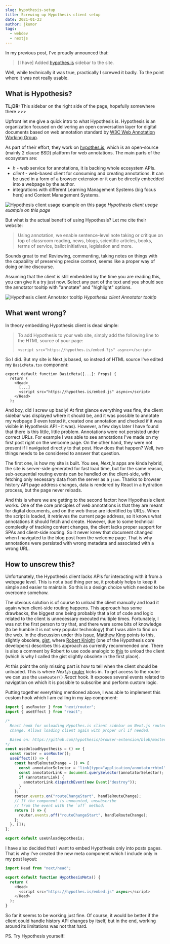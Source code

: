 ```yaml
---
slug: hypothesis-setup
title: Screwing up Hypothesis client setup
date: 2021-01-23
author: jkumor
tags:
  - webdev
  - nextjs
---
```


In my previous post, I've proudly announced that:

> [I have] Added [hypothes.is](https://web.hypothes.is/) sidebar to the site.

Well, while technically it was true, practically I screwed it badly. To the point where it was not really usable.

## What is Hypothesis?

**TL;DR:** This sidebar on the right side of the page, hopefully somewhere there >>>

Upfront let me give a quick intro to what Hypothesis is. Hypothesis is an organization focused on delivering an open conversation layer for digital documents based on web annotation standard by [W3C Web Annotation Working Group](https://www.w3.org/annotation/).

As part of their effort, they work on [hypothes.is](https://web.hypothes.is/), which is an open-source (mainly 2 clause BSD) platform for web annotations. The main parts of the ecosystem are:

- _h_ - web service for annotations, it is backing whole ecosystem APIs.
- _client_ - web-based client for consuming and creating annotations. It can be used in a form of a browser extension or it can be directly embedded into a webpage by the author.
- integrations with different Learning Management Systems (big focus here) and Content Management Systems.

![Hypothesis client usage example on this page](/images/hypothesis-setup-client-example.png)
_Hypothesis client usage example on this page_

But what is the actual benefit of using Hypothesis? Let me cite their website:

> Using annotation, we enable sentence-level note taking or critique on top of classroom reading, news, blogs, scientific articles, books, terms of service, ballot initiatives, legislation and more.

Sounds great to me! Reviewing, commenting, taking notes on things with the capability of preserving precise context, seems like a proper way of doing online discourse.

Assuming that the client is still embedded by the time you are reading this, you can give it a try just now. Select any part of the text and you should see the annotator tooltip with "annotate" and "highlight" options.

![Hypothesis client Annotator tooltip](/images/hypothesis-setup-annotator-example.png)
_Hypothesis client Annotator tooltip_

## What went wrong?

In theory embedding Hypothesis client is dead simple:

> To add Hypothesis to your web site, simply add the following line to the HTML source of your page:
>
> `<script src="https://hypothes.is/embed.?js" async></script>`

So I did. But my site is Next.js based, so instead of HTML source I've edited my `BasicMeta.tsx` component:

```tsx
export default function BasicMeta([...]: Props) {
  return (
    <Head>
      [...]
      <script src="https://hypothes.is/embed.js" async></script>
    </Head>
  );
```

And boy, did I screw up badly! At first glance everything was fine, the client sidebar was displayed where it should be, and it was possible to annotate my webpage (I even tested it, created one annotation and checked if it was visible in Hypothesis API - it was). However, a few days later I have found that there is this little, little problem. Annotations were not persisted under correct URLs. For example I was able to see annotations I've made on my first post right on the welcome page. On the other hand, they were not present if I navigated directly to that post. How does that happen? Well, two things needs to be considered to answer that question.

The first one, is how my site is built. You see, _Next.js_ apps are kinda hybrid, the site is server-side generated for fast load time, but for the same reason, sub-sequential routing events can be handled on the client-side, with fetching only necessary data from the server as a `json`. Thanks to browser history API page address changes, data is rendered by React in a hydration process, but the page never reloads.

And this is where we are getting to the second factor: how Hypothesis client works. One of the core principles of web annotations is that they are meant for digital documents, and on the web those are identified by URLs. When the script is loaded, it retrieves the current page address, so it knows what annotations it should fetch and create. However, due to some technical complexity of tracking content changes, the client lacks proper support for SPAs and client-side routing. So it never knew that document changed when I navigated to the blog post from the welcome page. That is why annotations were persisted with wrong metadata and associated with a wrong URL.

## How to unscrew this?

Unfortunately, the Hypothesis client lacks APIs for interacting with it from a webpage level. This is not a bad thing per se, it probably helps to keep it simple and easier to maintain. So this is a design choice which needed to be overcome somehow.

The obvious solution is of course to unload the client manually and load it again when client-side routing happens. This approach has some drawbacks, the biggest one being probably that a lot of code and logic related to the client is unnecessary executed multiple times. Fortunately, I was not the first person to try that, and there were some bits of knowledge (to be humble it is not very popular technology) that I was able to find on the web. In the discussion under this [issue](https://github.com/hypothesis/product-backlog/issues/1135), [Matthew King](https://github.com/matt-e-king) points to this, slightly obsolete, [gist](https://gist.github.com/robertknight/b71af79a7dbe25712fad192e44bc6f5f), where [Robert Knight](https://github.com/robertknight) (one of the Hypothesis core developers) describes this approach as currently recommended one. There is also a comment by Robert to use code analogic to [this](https://github.com/hypothesis/browser-extension/blob/8c1548dda1c840016c0bbc876e051b6b1f4d810e/src/unload-client.js) to unload the client (which is why I called the gist slightly obsolete in the first place).

At this point the only missing part is how to tell when the client should be unloaded. This is where _Next.js_ [router](https://nextjs.org/docs/api-reference/next/router) kicks in. To get access to the router we can use the `useRouter()` _React_ hook. It exposes several events related to navigation on which it is possible to subscribe and perform custom logic.

Putting together everything mentioned above, I was able to implement this custom hook which I am calling in my `App` component:

```ts
import { useRouter } from "next/router";
import { useEffect } from "react";

/*
  React hook for unloading Hypothes.is client sidebar on Next.js router
  change. Allows loading client again with proper url if needed.

  Based on: https://github.com/hypothesis/browser-extension/blob/master/src/unload-client.js
*/
const useUnloadHypothesis = () => {
  const router = useRouter();
  useEffect(() => {
    const handleRouteChange = () => {
      const annotatorSelector = 'link[type="application/annotator+html"]';
      const annotatorLink = document.querySelector(annotatorSelector);
      if (annotatorLink) {
        annotatorLink.dispatchEvent(new Event("destroy"));
      }
    };
    router.events.on("routeChangeStart", handleRouteChange);
    // If the component is unmounted, unsubscribe
    // from the event with the `off` method:
    return () => {
      router.events.off("routeChangeStart", handleRouteChange);
    };
  }, []);
};

export default useUnloadHypothesis;
```

I have also decided that I want to embed Hypothesis only into posts pages. That is why I've created the new meta component which I include only in my post layout:

```ts
import Head from "next/head";

export default function HypothesisMeta() {
  return (
    <Head>
      <script src="https://hypothes.is/embed.js" async></script>
    </Head>
  );
}
```

So far it seems to be working just fine. Of course, it would be better if the client could handle history API changes by itself, but in the end, working around its limitations was not that hard.

PS. Try Hypothesis yourself!
